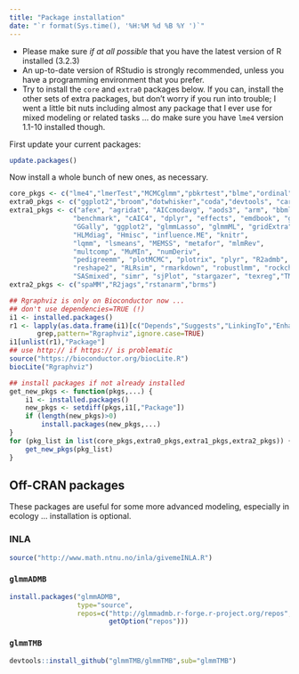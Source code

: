 ```yaml
---
title: "Package installation"
date: "`r format(Sys.time(), '%H:%M %d %B %Y ')`"
---
```


- Please make sure *if at all possible* that you have the latest version of R installed (3.2.3)
- An up-to-date version of RStudio is strongly recommended, unless you have a programming environment that you prefer.
- Try to install the `core` and `extra0` packages below. If you can, install the other sets of extra packages, but don't worry if you run into trouble; I went a little bit nuts including almost any package that I ever use for mixed modeling or related tasks ... do make sure you have `lme4` version 1.1-10 installed though.

First update your current packages:

```r
update.packages()
```

Now install a whole bunch of new ones, as necessary.

```r
core_pkgs <- c("lme4","lmerTest","MCMCglmm","pbkrtest","blme","ordinal")
extra0_pkgs <- c("ggplot2","broom","dotwhisker","coda","devtools", "car")
extra1_pkgs <- c("afex", "agridat", "AICcmodavg", "aods3", "arm", "bbmle",
                "benchmark", "cAIC4", "dplyr", "effects", "emdbook", "gamm4",
                "GGally", "ggplot2", "glmmLasso", "glmmML", "gridExtra", "hglm",
                "HLMdiag", "Hmisc", "influence.ME", "knitr", 
                "lqmm", "lsmeans", "MEMSS", "metafor", "mlmRev",
                "multcomp", "MuMIn", "numDeriv",
                "pedigreemm", "plotMCMC", "plotrix", "plyr", "R2admb",
                "reshape2", "RLRsim", "rmarkdown", "robustlmm", "rockchalk",
                "SASmixed", "simr", "sjPlot", "stargazer", "texreg","TMB")
extra2_pkgs <- c("spaMM","R2jags","rstanarm","brms")
```

```r
## Rgraphviz is only on Bioconductor now ...
## don't use dependencies=TRUE (!)
i1 <- installed.packages()
r1 <- lapply(as.data.frame(i1)[c("Depends","Suggests","LinkingTo","Enhances")],
       grep,pattern="Rgraphviz",ignore.case=TRUE)
i1[unlist(r1),"Package"]
## use http:// if https:// is problematic
source("https://bioconductor.org/biocLite.R")
biocLite("Rgraphviz")
```

```r
## install packages if not already installed
get_new_pkgs <- function(pkgs,...) {
    i1 <- installed.packages()
    new_pkgs <- setdiff(pkgs,i1[,"Package"])
    if (length(new_pkgs)>0)
        install.packages(new_pkgs,...)
}
for (pkg_list in list(core_pkgs,extra0_pkgs,extra1_pkgs,extra2_pkgs)) {
    get_new_pkgs(pkg_list)
}
```

## Off-CRAN packages

These packages are useful for some more advanced modeling, especially in ecology ... installation is optional.

### INLA

```r
source("http://www.math.ntnu.no/inla/givemeINLA.R")
```

### `glmmADMB`

```r
install.packages("glmmADMB",
                 type="source",
                 repos=c("http://glmmadmb.r-forge.r-project.org/repos",
                         getOption("repos")))
```

### `glmmTMB`

```r
devtools::install_github("glmmTMB/glmmTMB",sub="glmmTMB")
```

